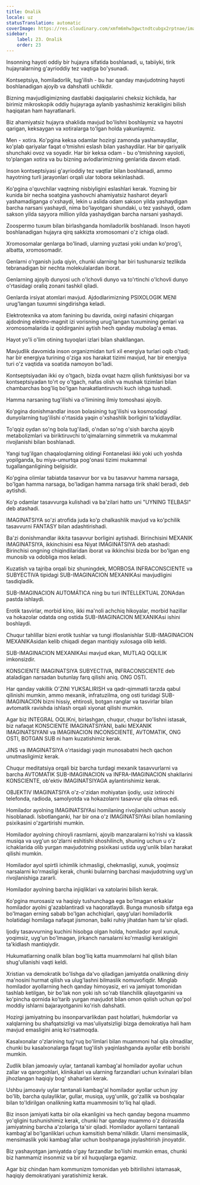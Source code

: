 ```yaml
---
title: Onalik
locale: uz
statusTranslation: automatic
coverImage: https://res.cloudinary.com/xmfm6mhw3gwctndtcubgx2rptnae/image/upload/v1740337243/small_cover_educacion_fundamental_a051170f1c.webp
sidebar:
    label: 23. Onalik
    order: 23
---
```

Insonning hayoti oddiy bir hujayra sifatida boshlanadi, u, tabiiyki, tirik hujayralarning g'ayrioddiy tez vaqtiga bo'ysunadi.

Kontseptsiya, homiladorlik, tug'ilish - bu har qanday mavjudotning hayoti boshlanadigan ajoyib va dahshatli uchlikdir.

Bizning mavjudligimizning dastlabki daqiqalarini cheksiz kichikda, har birimiz mikroskopik oddiy hujayraga aylanib yashashimiz kerakligini bilish haqiqatan ham hayratlanarli.

Biz ahamiyatsiz hujayra shaklida mavjud bo'lishni boshlaymiz va hayotni qarigan, keksaygan va xotiralarga to'lgan holda yakunlaymiz.

Men - xotira. Ko'pgina keksa odamlar hozirgi zamonda yashamaydilar, ko'plab qariyalar faqat o'tmishni eslash bilan yashaydilar. Har bir qariyalik shunchaki ovoz va soyadir. Har bir keksa odam - bu o'tmishning xayoloti, to'plangan xotira va bu bizning avlodlarimizning genlarida davom etadi.

Inson kontseptsiyasi g'ayrioddiy tez vaqtlar bilan boshlanadi, ammo hayotning turli jarayonlari orqali ular tobora sekinlashadi.

Ko'pgina o'quvchilar vaqtning nisbiyligini eslashlari kerak. Yozning bir kunida bir necha soatgina yashovchi ahamiyatsiz hasharot deyarli yashamadiganga o'xshaydi, lekin u aslida odam sakson yilda yashaydigan barcha narsani yashaydi, nima bo'layotgani shundaki, u tez yashaydi, odam sakson yilda sayyora million yilda yashaydigan barcha narsani yashaydi.

Zoospermo tuxum bilan birlashganda homiladorlik boshlanadi. Inson hayoti boshlanadigan hujayra qirq sakkizta xromosomani o'z ichiga oladi.

Xromosomalar genlarga bo'linadi, ularning yuztasi yoki undan ko'prog'i, albatta, xromosomadir.

Genlarni o'rganish juda qiyin, chunki ularning har biri tushunarsiz tezlikda tebranadigan bir nechta molekulalardan iborat.

Genlarning ajoyib dunyosi uch o'lchovli dunyo va to'rtinchi o'lchovli dunyo o'rtasidagi oraliq zonani tashkil qiladi.

Genlarda irsiyat atomlari mavjud. Ajdodlarimizning PSIXOLOGIK MENI urug'langan tuxumni singdirishga keladi.

Elektrotexnika va atom fanining bu davrida, oxirgi nafasini chiqargan ajdodning elektro-magnit izi vorisning urug'langan tuxumining genlari va xromosomalarida iz qoldirganini aytish hech qanday mubolag'a emas.

Hayot yo'li o'lim otining tuyoqlari izlari bilan shakllangan.

Mavjudlik davomida inson organizmidan turli xil energiya turlari oqib o'tadi; har bir energiya turining o'ziga xos harakat tizimi mavjud, har bir energiya turi o'z vaqtida va soatida namoyon bo'ladi.

Kontseptsiyadan ikki oy o'tgach, bizda ovqat hazm qilish funktsiyasi bor va kontseptsiyadan to'rt oy o'tgach, nafas olish va mushak tizimlari bilan chambarchas bog'liq bo'lgan harakatlantiruvchi kuch ishga tushadi.

Hamma narsaning tug'ilishi va o'limining ilmiy tomoshasi ajoyib.

Ko'pgina donishmandlar inson bolasining tug'ilishi va kosmosdagi dunyolarning tug'ilishi o'rtasida yaqin o'xshashlik borligini ta'kidlaydilar.

To'qqiz oydan so'ng bola tug'iladi, o'ndan so'ng o'sish barcha ajoyib metabolizmlari va biriktiruvchi to'qimalarning simmetrik va mukammal rivojlanishi bilan boshlanadi.

Yangi tug'ilgan chaqaloqlarning oldingi Fontanelasi ikki yoki uch yoshda yopilganda, bu miya-umurtqa pog'onasi tizimi mukammal tugallanganligining belgisidir.

Ko'pgina olimlar tabiatda tasavvur bor va bu tasavvur hamma narsaga, bo'lgan hamma narsaga, bo'ladigan hamma narsaga tirik shakl beradi, deb aytishdi.

Ko'p odamlar tasavvurga kulishadi va ba'zilari hatto uni "UYNING TELBASI" deb atashadi.

IMAGINATSIYA so'zi atrofida juda ko'p chalkashlik mavjud va ko'pchilik tasavvurni FANTASY bilan adashtirishadi.

Ba'zi donishmandlar ikkita tasavvur borligini aytishadi. Birinchisini MEXANIK IMAGINATSIYA, ikkinchisini esa Niyat IMAGINATSIYA deb atashadi: Birinchisi ongning chiqindilaridan iborat va ikkinchisi bizda bor bo'lgan eng munosib va odobliga mos keladi.

Kuzatish va tajriba orqali biz shuningdek, MORBOSA INFRACONSCIENTE va SUBYECTIVA tipidagi SUB-IMAGINACION MEXANIKAsi mavjudligini tasdiqladik.

SUB-IMAGINACION AUTOMÁTICA ning bu turi INTELLEKTUAL ZONAdan pastda ishlaydi.

Erotik tasvirlar, morbid kino, ikki ma'noli achchiq hikoyalar, morbid hazillar va hokazolar odatda ong ostida SUB-IMAGINACION MEXANIKAsi ishini boshlaydi.

Chuqur tahlillar bizni erotik tushlar va tungi ifloslanishlar SUB-IMAGINACION MEXANIKAsidan kelib chiqadi degan mantiqiy xulosaga olib keldi.

SUB-IMAGINACION MEXANIKAsi mavjud ekan, MUTLAQ OQLILIK imkonsizdir.

KONSCIENTE IMAGINATSIYA SUBYECTIVA, INFRACONSCIENTE deb ataladigan narsadan butunlay farq qilishi aniq. ONG OSTI.

Har qanday vakillik O'ZINI YUKSALIRISH va qadr-qimmatli tarzda qabul qilinishi mumkin, ammo mexanik, infratuzilma, ong osti turidagi SUB-IMAGINACION bizni hissiy, ehtirosli, botgan ranglar va tasvirlar bilan avtomatik ravishda ishlash orqali xiyonat qilishi mumkin.

Agar biz INTEGRAL OQLIKni, birlashgan, chuqur, chuqur bo'lishni istasak, biz nafaqat KONSCIENTE IMAGINATSIYANI, balki MEXANIK IMAGINATSIYANI va IMAGINACION INCONSCIENTE, AVTOMATIK, ONG OSTI, BOTGAN SUB ni ham kuzatishimiz kerak.

JINS va IMAGINATSIYA o'rtasidagi yaqin munosabatni hech qachon unutmasligimiz kerak.

Chuqur meditatsiya orqali biz barcha turdagi mexanik tasavvurlarni va barcha AVTOMATIK SUB-IMAGINACION va INFRA-IMAGINACION shakllarini KONSCIENTE, ob'ektiv IMAGINATSIYAGA aylantirishimiz kerak.

OBJEKTIV IMAGINATSIYA o'z-o'zidan mohiyatan ijodiy, usiz ixtirochi telefonda, radioda, samolyotda va hokazolarni tasavvur qila olmas edi.

Homilador ayolning IMAGINATSIYAsi homilaning rivojlanishi uchun asosiy hisoblanadi. Isbotlanganki, har bir ona o'z IMAGINATSIYAsi bilan homilaning psixikasini o'zgartirishi mumkin.

Homilador ayolning chiroyli rasmlarni, ajoyib manzaralarni ko'rishi va klassik musiqa va uyg'un so'zlarni eshitishi shoshilinch, shuning uchun u o'z ichaklarida olib yurgan mavjudotning psixikasi ustida uyg'unlik bilan harakat qilishi mumkin.

Homilador ayol spirtli ichimlik ichmasligi, chekmasligi, xunuk, yoqimsiz narsalarni ko'rmasligi kerak, chunki bularning barchasi mavjudotning uyg'un rivojlanishiga zararli.

Homilador ayolning barcha injiqliklari va xatolarini bilish kerak.

Ko'pgina murosasiz va haqiqiy tushunchaga ega bo'lmagan erkaklar homilador ayolni g'azablantiradi va haqoratlaydi. Bunga munosib sifatga ega bo'lmagan erning sabab bo'lgan achchiqlari, qayg'ulari homiladorlik holatidagi homilaga nafaqat jismonan, balki ruhiy jihatdan ham ta'sir qiladi.

Ijodiy tasavvurning kuchini hisobga olgan holda, homilador ayol xunuk, yoqimsiz, uyg'un bo'lmagan, jirkanch narsalarni ko'rmasligi kerakligini ta'kidlash mantiqiydir.

Hukumatlarning onalik bilan bog'liq katta muammolarni hal qilish bilan shug'ullanishi vaqti keldi.

Xristian va demokratik bo'lishga da'vo qiladigan jamiyatda onalikning diniy ma'nosini hurmat qilish va ulug'lashni bilmaslik nomuvofiqdir. Minglab homilador ayollarning hech qanday himoyasiz, eri va jamiyat tomonidan tashlab ketilgan, bir bo'lak non yoki ish so'rab tilanchilik qilayotganini va ko'pincha qornida ko'tarib yurgan mavjudot bilan omon qolish uchun qo'pol moddiy ishlarni bajarayotganini ko'rish dahshatli.

Hozirgi jamiyatning bu insonparvarlikdan past holatlari, hukmdorlar va xalqlarning bu shafqatsizligi va mas'uliyatsizligi bizga demokratiya hali ham mavjud emasligini aniq ko'rsatmoqda.

Kasalxonalar o'zlarining tug'ruq bo'limlari bilan muammoni hal qila olmadilar, chunki bu kasalxonalarga faqat tug'ilish yaqinlashganda ayollar etib borishi mumkin.

Zudlik bilan jamoaviy uylar, tantanali kambag'al homilador ayollar uchun zallar va qarorgohlari, klinikalari va ularning farzandlari uchun kvinalari bilan jihozlangan haqiqiy bog' shaharlari kerak.

Ushbu jamoaviy uylar tantanali kambag'al homilador ayollar uchun joy bo'lib, barcha qulayliklar, gullar, musiqa, uyg'unlik, go'zallik va boshqalar bilan to'ldirilgan onalikning katta muammosini to'liq hal qiladi.

Biz inson jamiyati katta bir oila ekanligini va hech qanday begona muammo yo'qligini tushunishimiz kerak, chunki har qanday muammo o'z doirasida jamiyatning barcha a'zolariga ta'sir qiladi. Homilador ayollarni tantanali kambag'al bo'lganliklari uchun kamsitish bema'nilikdir. Ularni mensimaslik, mensimaslik yoki kambag'allar uchun boshpanaga joylashtirish jinoyatdir.

Biz yashayotgan jamiyatda o'gay farzandlar bo'lishi mumkin emas, chunki biz hammamiz insonmiz va bir xil huquqlarga egamiz.

Agar biz chindan ham kommunizm tomonidan yeb bitirilishni istamasak, haqiqiy demokratiyani yaratishimiz kerak.

